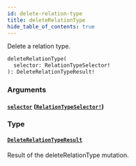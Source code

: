 ```yaml
---
id: delete-relation-type
title: deleteRelationType
hide_table_of_contents: true
---
```



Delete a relation type.

```graphql
deleteRelationType(
  selector: RelationTypeSelector!
): DeleteRelationTypeResult!
```


### Arguments

#### [`selector`](#) ([`RelationTypeSelector!`](/schema/inputs/relation-type-selector))




### Type

#### [`DeleteRelationTypeResult`](/schema/objects/delete-relation-type-result)

Result of the deleteRelationType mutation.




